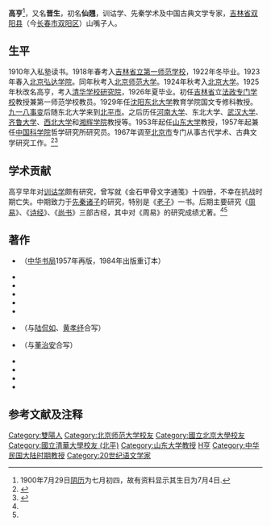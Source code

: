 {{Infobox_Person
|name=高亨
|image=Gao heng scholar.jpg
|box_width=200px
|occupation=先秦学术专家
|period=
|sex=男
|birth_date= {{Birth date |1900|07|29}}
|birth_place={{QING}}[[吉林省|吉林省]][[双阳县|双阳县]]<br>（今[[長春市|長春市]][[雙陽區|雙陽區]]）
|date of death= {{Death date and age|1986|02|02|1900|07|29}}
|place of death={{PRC}}[[北京市|北京市]]
|nationality=
|residence=
|languages=
|height=
|weight=
|party=
|religion=
|spouse=
|relatives=
|educate=
*1918年春～1922年冬 [[吉林省立第一师范学校|吉林省立第一师范学校]]
*1923年春～秋 [[北京|北京]][[弘达学院|弘达学院]]
*1923年秋～1924年秋 [[北京师范大学|北京师范大学]]
*1924年秋～1925年秋 [[北京大学|北京大学]]
*1925年秋～1926年夏 [[清华学校研究院|清华学校研究院]]
|past=
|work=
|award=
}}
'''高亨'''{{BD|1900年|7月29日|1986年|2月2日|catIdx=G高}}<ref>1900年7月29日[[阴历|阴历]]为七月初四，故有资料显示其生日为7月4日.</ref>，又名'''晋生'''，初名'''仙翘'''，训诂学、先秦学术及中国古典文学专家，[[吉林省|吉林省]][[双阳县|双阳县]]（今[[长春市|长春市]][[双阳区|双阳区]]）山嘴子人。

== 生平 ==
1910年入私塾读书。1918年春考入[[吉林省立第一师范学校|吉林省立第一师范学校]]，1922年冬毕业。1923年春入[[北京|北京]][[弘达学院|弘达学院]]。同年秋考入[[北京师范大学|北京师范大学]]。1924年秋考入[[北京大学|北京大学]]。1925年秋改名高亨，考入[[清华学校研究院|清华学校研究院]]，1926年夏毕业。初任[[吉林省_(中華民國)|吉林省]]立[[法政专门学校|法政专门学校]]教授兼第一师范学校教员。1929年任[[沈阳|沈阳]][[東北大學_(中國)|东北大学]]教育学院国文专修科教授。[[九一八事变|九一八事变]]后随东北大学来到[[北平市|北平市]]。之后历任[[河南大学|河南大学]]、东北大学、[[武汉大学|武汉大学]]、[[齐鲁大学|齐鲁大学]]、[[西北大学|西北大学]]和[[湘辉学院|湘辉学院]]教授等。1953年起任[[山东大学|山东大学]]教授，1957年起兼任[[中国科学院|中国科学院]]哲学研究所研究员。1967年调至[[北京市|北京市]]专门从事古代学术、古典文学研究工作。<ref name="国学网站">{{cite web |title=高亨 |publisher=国学网站 |url=http://www.guoxue.com/article/gaoheng/gh003.htm |access-date=2011-01-05 |archive-date=2021-05-22 |archive-url=https://web.archive.org/web/20210522130620/http://www.guoxue.com/article/gaoheng/gh003.htm |dead-url=no }}</ref><ref name="中国文学家辞典">{{Cite book |title=中国文学家辞典·现代第一分册 |publisher=四川人民出版社 |year=1979 |unified=17118·16 |pages=397-399}}</ref>

== 学术贡献 ==
高亨早年对[[训诂学|训诂学]]颇有研究，曾写就《金石甲骨文字通笺》十四册，不幸在抗战时期亡失。中期致力于[[先秦诸子|先秦诸子]]的研究，特别是《[[老子|老子]]》一书。后期主要研究《[[周易|周易]]》、《[[诗经|诗经]]》、《[[尚书|尚书]]》三部古经，其中对《周易》的研究成绩尤著。<ref name="国学网站"/><ref name="中国文学家辞典"/>

== 著作 ==
*{{Cite book |title=周易古经今注 |publisher=[[开明书店|开明书店]] |year=1947}}（[[中华书局|中华书局]]1957年再版，1984年出版重订本）
*{{Cite book |title=周易古经通说 |publisher= |year=}}
*{{Cite book |title=周易杂论 |publisher=[[山东人民出版社|山东人民出版社]] |year=1962}}
*{{Cite book |title=老子正诂 |publisher=开明书店 |year=1943}}
*{{Cite book |title=墨经校诠 |publisher=[[科学出版社|科学出版社]] |year=1958}}
*{{Cite book |title=诗经选注 |publisher=[[五十年代出版社|五十年代出版社]] |year=1956}}
*{{Cite book |title=楚辞选 |publisher=中华书局 |year=1962}}（与[[陆侃如|陆侃如]]、[[黄孝纾|黄孝纾]]合写）
*{{Cite book |title=上古神话 |publisher=中华书局 |year=1963}}（与[[董治安|董治安]]合写）
*{{Cite book |title=诸子新笺 |publisher=山东人民出版社 |year=1961}}
*{{Cite book |title=文字形义学概论 |publisher=山东人民出版社 |year=1961}}
*{{Cite book |title=商君书注释 |publisher=中华书局 |year=1974}}
*{{Cite book |title=高亨著作集林（1-10） |publisher=[[清华大学出版社|清华大学出版社]] |year=2004 |isbn=9787302086864}}

==参考文献及注释==
{{reflist}}
{{DEFAULTSORT:G高}}
[[Category:雙陽人|Category:雙陽人]]
[[Category:北京师范大学校友|Category:北京师范大学校友]]
[[Category:國立北京大學校友|Category:國立北京大學校友]]
[[Category:國立清華大學校友_(北平)|Category:國立清華大學校友 (北平)]]
[[Category:山东大学教授|Category:山东大学教授]]
[[Category:高姓|H亨]]
[[Category:中华民国大陆时期教授|Category:中华民国大陆时期教授]]
[[Category:20世纪语文学家|Category:20世纪语文学家]]